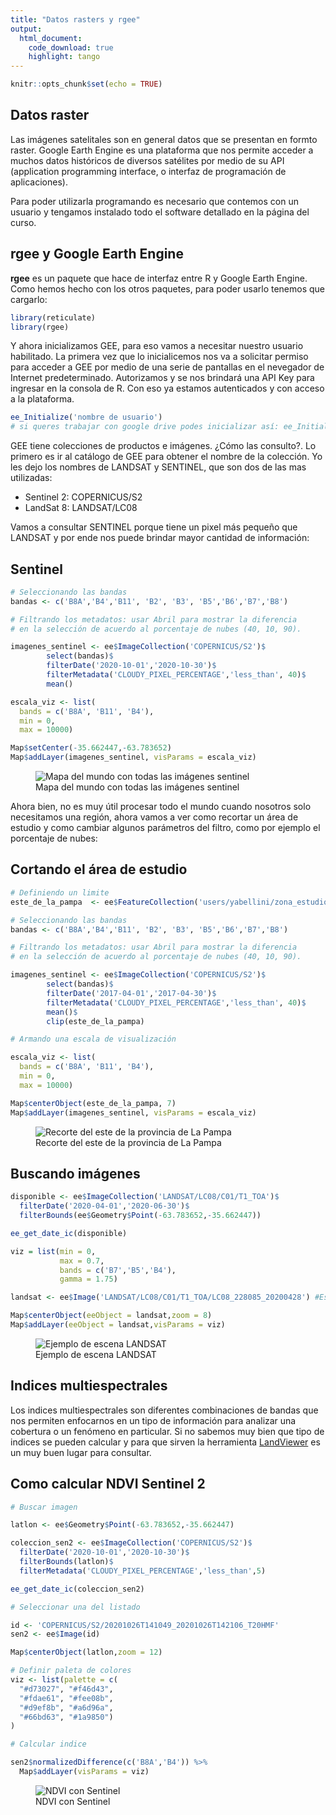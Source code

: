 ```yaml
---
title: "Datos rasters y rgee"
output: 
  html_document:
    code_download: true
    highlight: tango
---
```


```r
knitr::opts_chunk$set(echo = TRUE)
```

## Datos raster

Las imágenes satelitales son en general datos que se presentan en formto raster.  Google Earth Engine es una plataforma que nos permite acceder a muchos datos históricos de diversos satélites por medio de su API (application programming interface, o interfaz de programación de aplicaciones).

Para poder utilizarla programando es necesario que contemos con un usuario y tengamos instalado todo el software detallado en la página del curso.

## rgee y Google Earth Engine

**rgee** es un paquete que hace de interfaz entre R y Google Earth Engine.  Como hemos hecho con los otros paquetes, para poder usarlo tenemos que cargarlo:

```r
library(reticulate)
library(rgee)

```

Y ahora inicializamos GEE, para eso vamos a necesitar nuestro usuario habilitado.  La primera vez que lo inicialicemos nos va a solicitar permiso para acceder a GEE por medio de una serie de pantallas en el nevegador de Internet predeterminado.  Autorizamos y se nos brindará una API Key para ingresar en la consola de R. Con eso ya estamos autenticados y con acceso a la plataforma.

```r
ee_Initialize('nombre de usuario')
# si queres trabajar con google drive podes inicializar así: ee_Initialize('nombre de usuario', drive = TRUE)
```

GEE tiene colecciones de productos e imágenes.  ¿Cómo las consulto?. Lo primero es ir al catálogo de GEE para obtener el nombre de la colección.  Yo les dejo los nombres de LANDSAT y SENTINEL, que son dos de las mas utilizadas:


* Sentinel 2: COPERNICUS/S2
* LandSat 8: LANDSAT/LC08

Vamos a consultar SENTINEL porque tiene un pixel más pequeño que LANDSAT y por ende nos puede brindar mayor cantidad de información: 


## Sentinel

```r
# Seleccionando las bandas
bandas <- c('B8A','B4','B11', 'B2', 'B3', 'B5','B6','B7','B8')

# Filtrando los metadatos: usar Abril para mostrar la diferencia 
# en la selección de acuerdo al porcentaje de nubes (40, 10, 90).

imagenes_sentinel <- ee$ImageCollection('COPERNICUS/S2')$
        select(bandas)$
        filterDate('2020-10-01','2020-10-30')$
        filterMetadata('CLOUDY_PIXEL_PERCENTAGE','less_than', 40)$
        mean()

escala_viz <- list(
  bands = c('B8A', 'B11', 'B4'),
  min = 0,
  max = 10000)

Map$setCenter(-35.662447,-63.783652)
Map$addLayer(imagenes_sentinel, visParams = escala_viz)
```

![Mapa del mundo con todas las imágenes sentinel](img/sentinel_completo.png)

Ahora bien, no es muy útil procesar todo el mundo cuando nosotros solo necesitamos una región, ahora vamos a ver como recortar un área de estudio y como cambiar algunos parámetros del filtro, como por ejemplo el porcentaje de nubes:

## Cortando el área de estudio

```r
# Definiendo un limite
este_de_la_pampa  <- ee$FeatureCollection('users/yabellini/zona_estudio')

# Seleccionando las bandas
bandas <- c('B8A','B4','B11', 'B2', 'B3', 'B5','B6','B7','B8')

# Filtrando los metadatos: usar Abril para mostrar la diferencia 
# en la selección de acuerdo al porcentaje de nubes (40, 10, 90).

imagenes_sentinel <- ee$ImageCollection('COPERNICUS/S2')$
        select(bandas)$
        filterDate('2017-04-01','2017-04-30')$
        filterMetadata('CLOUDY_PIXEL_PERCENTAGE','less_than', 40)$
        mean()$
        clip(este_de_la_pampa)

# Armando una escala de visualización

escala_viz <- list(
  bands = c('B8A', 'B11', 'B4'),
  min = 0,
  max = 10000)

Map$centerObject(este_de_la_pampa, 7)
Map$addLayer(imagenes_sentinel, visParams = escala_viz)

```

![Recorte del este de la provincia de La Pampa](img/recorte.png)

## Buscando imágenes

```r

disponible <- ee$ImageCollection('LANDSAT/LC08/C01/T1_TOA')$
  filterDate('2020-04-01','2020-06-30')$
  filterBounds(ee$Geometry$Point(-63.783652,-35.662447))

ee_get_date_ic(disponible)

viz = list(min = 0,
           max = 0.7,
           bands = c('B7','B5','B4'),
           gamma = 1.75)

landsat <- ee$Image('LANDSAT/LC08/C01/T1_TOA/LC08_228085_20200428') #Este ID lo saqué del listado anterior

Map$centerObject(eeObject = landsat,zoom = 8)
Map$addLayer(eeObject = landsat,visParams = viz)

```

![Ejemplo de escena LANDSAT](img/imagen_landsat.png)

## Indices multiespectrales

Los indices multiespectrales son diferentes combinaciones de bandas que nos permiten enfocarnos en un tipo de información para analizar una cobertura o un fenómeno en particular.  Si no sabemos muy bien que tipo de indices se pueden calcular y para que sirven la herramienta [LandViewer](https://eos.com/landviewer/) es un muy buen lugar para consultar.

## Como calcular NDVI Sentinel 2

```r

# Buscar imagen

latlon <- ee$Geometry$Point(-63.783652,-35.662447)

coleccion_sen2 <- ee$ImageCollection('COPERNICUS/S2')$
  filterDate('2020-10-01','2020-10-30')$
  filterBounds(latlon)$
  filterMetadata('CLOUDY_PIXEL_PERCENTAGE','less_than',5)

ee_get_date_ic(coleccion_sen2)

# Seleccionar una del listado

id <- 'COPERNICUS/S2/20201026T141049_20201026T142106_T20HMF'
sen2 <- ee$Image(id)

Map$centerObject(latlon,zoom = 12)

# Definir paleta de colores
viz <- list(palette = c(
  "#d73027", "#f46d43", 
  "#fdae61", "#fee08b",
  "#d9ef8b", "#a6d96a",
  "#66bd63", "#1a9850")
)

# Calcular indice

sen2$normalizedDifference(c('B8A','B4')) %>% 
  Map$addLayer(visParams = viz)
```
![NDVI con Sentinel](img/NDVI_sentinel2.png)
